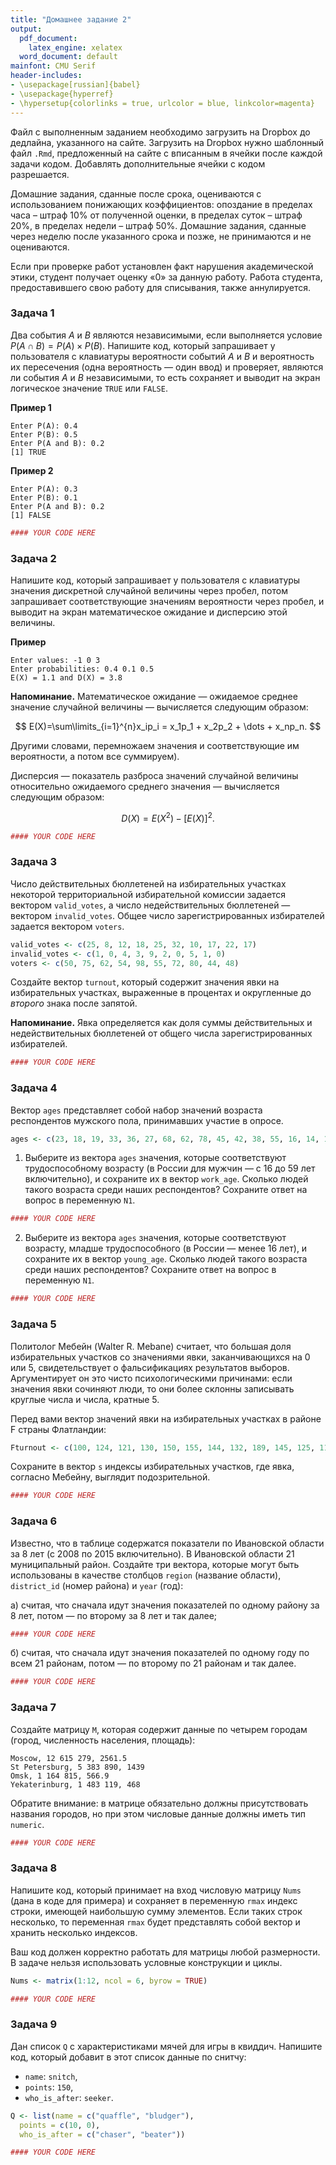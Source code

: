 ```yaml
---
title: "Домашнее задание 2"
output:
  pdf_document:
    latex_engine: xelatex
  word_document: default
mainfont: CMU Serif
header-includes:
- \usepackage[russian]{babel}
- \usepackage{hyperref}
- \hypersetup{colorlinks = true, urlcolor = blue, linkcolor=magenta}
---
```


Файл с выполненным заданием необходимо загрузить на Dropbox до дедлайна, указанного на сайте. Загрузить на Dropbox нужно шаблонный файл `.Rmd`, предложенный на сайте с вписанным в ячейки после каждой задачи кодом. Добавлять дополнительные ячейки с кодом разрешается.

Домашние задания, сданные после срока, оцениваются с использованием понижающих коэффициентов: опоздание в пределах часа – штраф 10% от полученной оценки, в пределах суток – штраф 20%, в пределах недели – штраф 50%. Домашние задания, сданные через неделю после указанного срока и позже, не принимаются и не оцениваются.

Если при проверке работ установлен факт нарушения академической этики, студент получает
оценку «0» за данную работу. Работа студента, предоставившего свою работу для списывания,
также аннулируется.

### Задача 1

Два события $A$ и $B$ являются независимыми, если выполняется условие $P(A \cap B) = P(A) \times P(B)$. Напишите код, который запрашивает у пользователя с клавиатуры вероятности событий $A$ и $B$ и вероятность их пересечения (одна вероятность — один ввод) и проверяет, являются ли события $A$ и $B$ независимыми, то есть сохраняет и выводит на экран логическое значение `TRUE` или `FALSE`.

**Пример 1**

```
Enter P(A): 0.4
Enter P(B): 0.5
Enter P(A and B): 0.2
[1] TRUE
```

**Пример 2**

```
Enter P(A): 0.3
Enter P(B): 0.1
Enter P(A and B): 0.2
[1] FALSE
```

```r
#### YOUR CODE HERE
```


### Задача 2

Напишите код, который запрашивает у пользователя с клавиатуры значения дискретной случайной величины через пробел, потом запрашивает соответствующие значениям вероятности через пробел, и выводит на экран математическое ожидание и дисперсию этой величины.

**Пример**

```
Enter values: -1 0 3
Enter probabilities: 0.4 0.1 0.5
E(X) = 1.1 and D(X) = 3.8
```

**Напоминание.** Математическое ожидание — ожидаемое среднее значение случайной величины — вычисляется следующим образом:

$$
E(X)=\sum\limits_{i=1}^{n}x_ip_i = x_1p_1 + x_2p_2 + \dots + x_np_n.
$$

Другими словами, перемножаем значения и соответствующие им вероятности, а потом все суммируем).

Дисперсия — показатель разброса значений случайной величины относительно ожидаемого среднего значения — вычисляется следующим образом:

$$
D(X)=E(X^2)-[E(X)]^2.
$$
```r
#### YOUR CODE HERE
```

### Задача 3

Число действительных бюллетеней на избирательных участках некоторой территориальной избирательной комиссии задается вектором `valid_votes`, а число недействительных бюллетеней — вектором `invalid_votes`. Общее число зарегистрированных избирателей задается вектором `voters`.

```r
valid_votes <- c(25, 8, 12, 18, 25, 32, 10, 17, 22, 17)
invalid_votes <- c(1, 0, 4, 3, 9, 2, 0, 5, 1, 0)
voters <- c(50, 75, 62, 54, 98, 55, 72, 80, 44, 48)
```

Создайте вектор `turnout`, который содержит значения явки на избирательных участках, выраженные в процентах и округленные до *второго* знака после запятой.

**Напоминание.** Явка определяется как доля суммы действительных и недействительных бюллетеней от общего числа зарегистрированных избирателей.

```r
#### YOUR CODE HERE
```

### Задача 4

Вектор `ages` представляет собой набор значений возраста респондентов мужского пола, принимавших участие в опросе.

```r
ages <- c(23, 18, 19, 33, 36, 27, 68, 62, 78, 45, 42, 38, 55, 16, 14, 17, 92)
```

1. Выберите из вектора `ages` значения, которые соответствуют трудоспособному возрасту (в России для мужчин — с 16 до 59 лет включительно), и сохраните их в вектор `work_age`. Сколько людей такого возраста среди наших респондентов? Сохраните ответ на вопрос в переменную `N1`.

```r
#### YOUR CODE HERE
```


2. Выберите из вектора `ages` значения, которые соответствуют возрасту, младше трудоспособного (в России — менее 16 лет), и сохраните их в вектор `young_age`. Сколько людей такого возраста среди наших респондентов? Сохраните ответ на вопрос в переменную `N1`.

```r
#### YOUR CODE HERE
```


### Задача 5

Политолог Мебейн (Walter R. Mebane) считает, что большая доля избирательных участков со значениями явки, заканчивающихся на 0 или 5, свидетельствует о фальсификациях результатов выборов. Аргументирует он это чисто психологическими причинами: если значения явки сочиняют люди, то они более склонны записывать круглые числа и числа, кратные 5.

Перед вами вектор значений явки на избирательных участках в районе F страны Флатландии:

```r
Fturnout <- c(100, 124, 121, 130, 150, 155, 144, 132, 189, 145, 125, 110, 118, 129, 127)
```

Сохраните в вектор `s` индексы избирательных участков, где явка, согласно Мебейну, выглядит подозрительной.

```r
#### YOUR CODE HERE
```

### Задача 6

Известно, что в таблице содержатся показатели по Ивановской области за 8 лет (с 2008 по 2015 включительно). В Ивановской области 21 муниципальный район. Создайте три вектора, которые могут быть использованы в качестве столбцов `region` (название области), `district_id` (номер района) и `year` (год):

а) считая, что сначала идут значения показателей по одному району за 8 лет, потом — по второму за 8 лет и так далее;

```r
#### YOUR CODE HERE
```

б) считая, что сначала идут значения показателей по одному году по всем 21 районам, потом — по второму по 21 районам и так далее.

```r
#### YOUR CODE HERE
```

### Задача 7

Создайте матрицу `M`, которая содержит данные по четырем городам (город, численность населения, площадь):

```
Moscow, 12 615 279, 2561.5
St Petersburg, 5 383 890, 1439
Omsk, 1 164 815, 566.9
Yekaterinburg, 1 483 119, 468
```

Обратите внимание: в матрице обязательно должны присутствовать названия городов, но при этом числовые данные должны иметь тип `numeric`.

```r
#### YOUR CODE HERE
```

### Задача 8

Напишите код, который принимает на вход числовую матрицу `Nums` (дана в коде для примера) и сохраняет в переменную `rmax` индекс строки, имеющей наибольшую сумму элементов. Если таких строк несколько, то переменная `rmax` будет представлять собой вектор и хранить несколько индексов. 

Ваш код должен корректно работать для матрицы любой размерности. В задаче нельзя использовать условные конструкции и циклы.

```r
Nums <- matrix(1:12, ncol = 6, byrow = TRUE)

#### YOUR CODE HERE
```

### Задача 9

Дан список `Q` с характеристиками мячей для игры в квиддич. Напишите код, который добавит в этот список данные по снитчу: 

* `name`: `snitch`, 
* `points`: `150`, 
* `who_is_after`: `seeker`.

```r
Q <- list(name = c("quaffle", "bludger"),
  points = c(10, 0),
  who_is_after = c("chaser", "beater"))

#### YOUR CODE HERE
```
